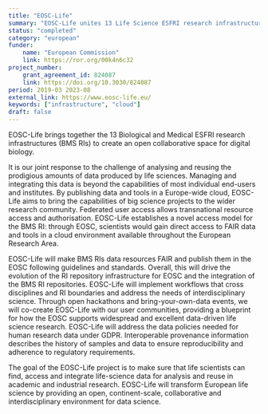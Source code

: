 ```yaml
---
title: "EOSC-Life"
summary: "EOSC-Life unites 13 Life Science ESFRI research infrastructures to develop an open, digital, and collaborative space for biological and medical research. ELIXIR Norway contributes by designing and implementing a secure repository for individual participant data from COVID-19 trials, ensuring accessible and reusable data for the European research community."
status: "completed"
category: "european"
funder:
    name: "European Commission"
    link: https://ror.org/00k4n6c32
project_number:
    grant_agreement_id: 824087 
    link: https://doi.org/10.3030/824087
period: 2019-03 2023-08
external_link: https://www.eosc-life.eu/
keywords: ["infrastructure", "cloud"]
draft: false
---
```


EOSC-Life brings together the 13  Biological and Medical ESFRI research infrastructures (BMS RIs) to create an open collaborative space for digital biology.

It is our joint response to the challenge of analysing and reusing the prodigious amounts of data produced by life sciences. Managing and integrating this data is beyond the capabilities of most individual end-users and institutes. By publishing data and tools in a Europe-wide cloud, EOSC-Life aims to bring the capabilities of big science projects to the wider research community. Federated user access allows transnational resource access and authorisation. EOSC-Life establishes a novel access model for the BMS RI: through EOSC, scientists would gain direct access to FAIR data and tools in a cloud environment available throughout the European Research Area.

EOSC-Life will make BMS RIs data resources FAIR and publish them in the EOSC following guidelines and standards. Overall, this will drive the evolution of the RI repository infrastructure for EOSC and the integration of the BMS RI repositories. EOSC-Life will implement workflows that cross disciplines and RI boundaries and address the needs of interdisciplinary science. Through open hackathons and bring-your-own-data events, we will co-create  EOSC-Life  with our user communities, providing a blueprint for how the EOSC supports widespread and excellent data-driven life science research. EOSC-Life will address the data policies needed for human research data under GDPR. Interoperable provenance information describes the history of samples and data to ensure reproducibility and adherence to regulatory requirements.

The goal of the EOSC-Life project is to make sure that life scientists can find, access and integrate life-science data for analysis and reuse in academic and industrial research. EOSC-Life will transform European life science by providing an open, continent-scale, collaborative and interdisciplinary environment for data science.
